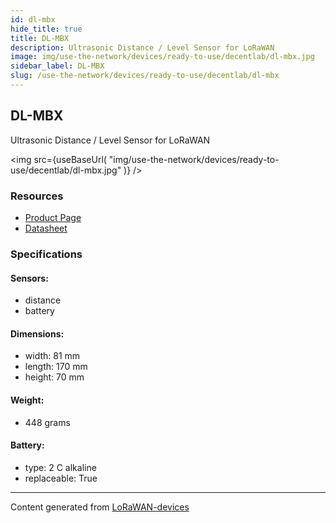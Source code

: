 ```yaml
---
id: dl-mbx
hide_title: true
title: DL-MBX
description: Ultrasonic Distance / Level Sensor for LoRaWAN
image: img/use-the-network/devices/ready-to-use/decentlab/dl-mbx.jpg
sidebar_label: DL-MBX
slug: /use-the-network/devices/ready-to-use/decentlab/dl-mbx
---
```



## DL-MBX

Ultrasonic Distance / Level Sensor for LoRaWAN

<img
src={useBaseUrl(
"img/use-the-network/devices/ready-to-use/decentlab/dl-mbx.jpg"
)}
/>

### Resources

- [Product Page](https://www.decentlab.com/products/ultrasonic-distance-/-level-sensor-for-lorawan)
- [Datasheet](https://cdn.decentlab.com/download/datasheets/Decentlab-DL-MBX-datasheet.pdf)

### Specifications

#### Sensors:
- distance
- battery
#### Dimensions:
- width: 81 mm
- length: 170 mm
- height: 70 mm
#### Weight: 
- 448 grams
#### Battery: 
- type: 2 C alkaline
- replaceable: True



---
Content generated from [LoRaWAN-devices](https://github.com/TheThingsNetwork/lorawan-devices)